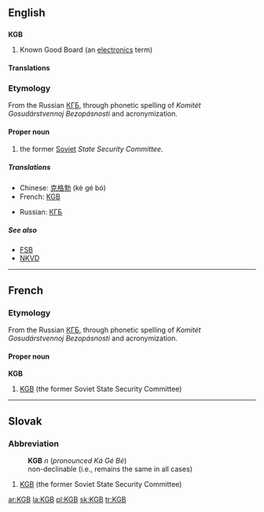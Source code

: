 ==English==
{{wikipedia}}

==={{initialism}}===
'''KGB'''

# Known Good Board (an [[electronics]] term)

====Translations====
{{trans-top|Known Good Board}}
{{trans-mid}}
{{trans-bottom}}

===Etymology===
From the Russian [[КГБ]], through phonetic spelling of ''Komitét Gosudárstvennoj Bezopásnosti'' and acronymization.

====Proper noun====
{{en-proper-noun}}

# the former [[Soviet]] ''State Security Committee''.

=====Translations=====
{{trans-top|Soviet KGB}}
* Chinese: [[克格勃]] (kè gé bó)
* French: [[#French|KGB]] {{m}}
{{trans-mid}}
* Russian: [[КГБ]]
{{trans-bottom}}

=====See also=====
* [[FSB]]
* [[NKVD]]

----

==French==

===Etymology===
From the Russian [[КГБ]], through phonetic spelling of ''Komitét Gosudárstvennoj Bezopásnosti'' and acronymization.

====Proper noun====
{{rfc-level|Proper noun at L4+ not in L3 Ety section|lang=fr}}
'''KGB''' {{m}}

# [[KGB]] (the former Soviet State Security Committee)

----

==Slovak==

===Abbreviation===
: '''KGB''' ''n'' (''pronounced Ká Gé Bé'')
: non-declinable (i.e., remains the same in all cases)

# [[KGB]] (the former Soviet State Security Committee)

[[ar:KGB]]
[[la:KGB]]
[[pl:KGB]]
[[sk:KGB]]
[[tr:KGB]]